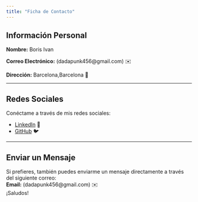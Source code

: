 ```yaml
---
title: "Ficha de Contacto"
---
```


## Información Personal

**Nombre:** Boris Ivan

**Correo Electrónico:** (dadapunk456@gmail.com) ✉️  

**Dirección:** Barcelona,Barcelona 📍

---

## Redes Sociales

Conéctame a través de mis redes sociales:

- [LinkedIn](https://www.linkedin.com/public-profile/settings?trk=d_flagship3_profile_self_view_public_profile) 👔 
- [GitHub](https://github.com/borizSam) 🐦 
  
---

## Enviar un Mensaje

Si prefieres, también puedes enviarme un mensaje directamente a través del siguiente correo:  
**Email:** (dadapunk456@gmail.com) ✉️  
¡Saludos!